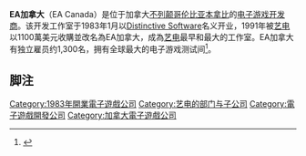 {{refimprove|time=2014-07-19T06:46:04+00:00}}
{{NoteTA
| G1=Games
}}
{{Infobox company
| company_name     = EA Canada
| company_logo     =
| caption          = 
| company_slogan   = 
| company_type     = [[艺电|艺电]]的部门
| predecessor      = [[Distinctive_Software|Distinctive Software]]
| foundation       = 1983年1月
| location_city    = 加拿大[[不列颠哥伦比亚|不列颠哥伦比亚]][[本拿比|本拿比]]
| location_country = [[加拿大|加拿大]]
| key_people       = 
| industry         = [[电子游戏产业|电子游戏产业]]<br>[[交互式娱乐|交互式娱乐]]
| products         = [[NHL_系列|NHL 系列]]（1991年至今）<br>[[FIFA系列|FIFA系列]]（1993年至今）<br>[[极品飞车系列|极品飞车系列]]（1994年至2000年）<br>[[Skate_系列|Skate 系列]]（2007年至2010年）
| revenue          = 
| operating_income = 
| net_income       = 
| owner            = 
| num_employees    = 1,300人 
| parent           = [[艺电|艺电]]（1991年至今）
| homepage         = [http://eacanada.ea.com/ 主页]
}}
'''EA加拿大'''（EA Canada）是位于加拿大[[不列颠哥伦比亚|不列颠哥伦比亚]][[本拿比|本拿比]]的[[电子游戏开发商|电子游戏开发商]]。该开发工作室于1983年1月以[[Distinctive_Software|Distinctive Software]]名义开业，1991年被[[艺电|艺电]]以1100萬美元收購並改名為EA加拿大，成為[[艺电|艺电]]最早和最大的工作室。EA加拿大有独立雇员约1,300名，拥有全球最大的电子游戏测试间<ref>{{cite news |url=https://jobs.ea.com/locations/canada/vancouver/ |title=Electronic Arts |publisher=EA |date=2013-05-09 |deadurl=yes |archiveurl=https://web.archive.org/web/20130622081111/https://jobs.ea.com/locations/canada/vancouver/ |archivedate=2013-06-22 |accessdate=2014-07-19 }}</ref>。

== 脚注 ==
<references />

{{艺电}}

{{DEFAULTSORT:EA Canada}}
[[Category:1983年開業電子遊戲公司|Category:1983年開業電子遊戲公司]]
[[Category:艺电的部门与子公司|Category:艺电的部门与子公司]]
[[Category:電子遊戲開發公司|Category:電子遊戲開發公司]]
[[Category:加拿大電子遊戲公司|Category:加拿大電子遊戲公司]]

{{videogame-company-stub}}